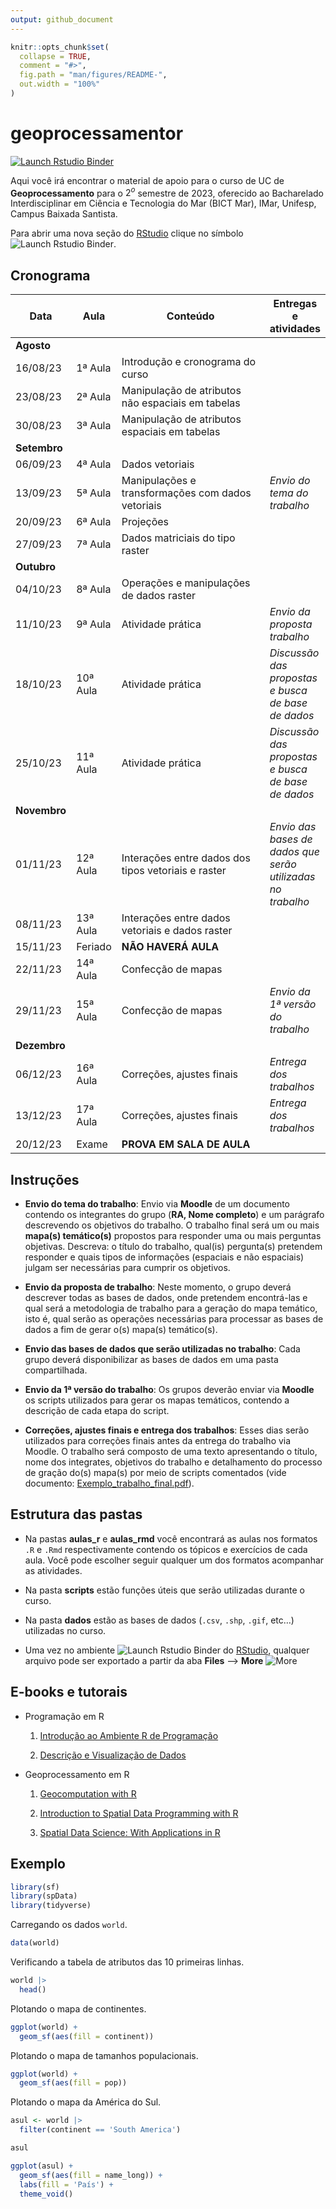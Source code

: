 ```yaml
---
output: github_document
---
```


<!-- README.md is generated from README.Rmd. Please edit that file -->

```r
knitr::opts_chunk$set(
  collapse = TRUE,
  comment = "#>",
  fig.path = "man/figures/README-",
  out.width = "100%"
)
```

# geoprocessamentor

<!-- badges: start -->
[![Launch Rstudio Binder](http://mybinder.org/badge_logo.svg)](https://mybinder.org/v2/gh/FCopf/geoprocessamentor/master?urlpath=rstudio)
<!-- badges: end -->

Aqui você irá encontrar o material de apoio para o curso de UC de **Geoprocessamento** para o $2^o$ semestre de 2023, oferecido ao Bacharelado Interdisciplinar em Ciência e Tecnologia do Mar (BICT Mar), IMar, Unifesp, Campus Baixada Santista.

Para abrir uma nova seção do <a href="https://www.rstudio.com/tags/rstudio-ide/" target="_blank">RStudio</a> clique no símbolo ![Launch Rstudio Binder](http://mybinder.org/badge_logo.svg).

## Cronograma

| Data        | Aula      | Conteúdo                                          |Entregas e atividades|
|-------------|-----------|---------------------------------------------------|-------|
| **Agosto**  |           |                                                   |       |
| 16/08/23    | 1ª Aula   | Introdução e cronograma do curso                  |       |
| 23/08/23    | 2ª Aula   | Manipulação de atributos não espaciais em tabelas |       |
| 30/08/23    | 3ª Aula   | Manipulação de atributos espaciais em tabelas     |       |
| **Setembro**|           |                                                   |       |
| 06/09/23    | 4ª Aula   | Dados vetoriais                                   |       |
| 13/09/23    | 5ª Aula   | Manipulações e transformações com dados vetoriais |*Envio do tema do trabalho*|
| 20/09/23    | 6ª Aula   | Projeções                                         |       |
| 27/09/23    | 7ª Aula   | Dados matriciais do tipo raster                   |       |
| **Outubro** |           |                                                   |       |
| 04/10/23    | 8ª Aula   | Operações e manipulações de dados raster          |       |
| 11/10/23    | 9ª Aula   | Atividade prática                                 |*Envio da proposta trabalho* |
| 18/10/23    | 10ª Aula  | Atividade prática                                 |*Discussão das propostas e busca de base de dados*|
| 25/10/23    | 11ª Aula  | Atividade prática                                 |*Discussão das propostas e busca de base de dados*|
| **Novembro**|           |                                                   |       |
| 01/11/23    | 12ª Aula  | Interações entre dados dos tipos vetoriais e raster| *Envio das bases de dados que serão utilizadas no trabalho*   |
| 08/11/23    | 13ª Aula  | Interações entre dados vetoriais e dados raster   |       |
| 15/11/23    | Feriado   | **NÃO HAVERÁ AULA**                               |       |
| 22/11/23    | 14ª Aula  | Confecção de mapas                                |       |
| 29/11/23    | 15ª Aula  | Confecção de mapas                                |*Envio da 1ª versão do trabalho*|
| **Dezembro**|           |                                                   |       |
| 06/12/23    | 16ª Aula  | Correções, ajustes finais                         |*Entrega dos trabalhos* |
| 13/12/23    | 17ª Aula  | Correções, ajustes finais                         |*Entrega dos trabalhos* |
| 20/12/23    | Exame     | **PROVA EM SALA DE AULA**                         |       |

## Instruções

- **Envio do tema do trabalho**: Envio via **Moodle** de um documento contendo os integrantes do grupo (**RA, Nome completo**) e um parágrafo descrevendo os objetivos do trabalho. O trabalho final será um ou mais **mapa(s) temático(s)** propostos para responder uma ou mais perguntas objetivas. Descreva: o título do trabalho, qual(is) pergunta(s) pretendem responder e quais tipos de informações (espaciais e não espaciais) julgam ser necessárias para cumprir os objetivos. 

- **Envio da proposta de trabalho**: Neste momento, o grupo deverá descrever todas as bases de dados, onde pretendem encontrá-las e qual será a metodologia de trabalho para a geração do mapa temático, isto é, qual serão as operações necessárias para processar as bases de dados a fim de gerar o(s) mapa(s) temático(s).

- **Envio das bases de dados que serão utilizadas no trabalho**: Cada grupo deverá disponibilizar as bases de dados em uma pasta compartilhada.

- **Envio da 1ª versão do trabalho**: Os grupos deverão enviar via **Moodle** os scripts utilizados para gerar os mapas temáticos, contendo a descrição de cada etapa do script.

- **Correções, ajustes finais e entrega dos trabalhos**: Esses dias serão utilizados para correções finais antes da entrega do trabalho via Moodle. O trabalho será composto de uma texto apresentando o título, nome dos integrates, objetivos do trabalho e detalhamento do processo de gração do(s) mapa(s) por meio de scripts comentados (vide documento: <a href="https://github.com/FCopf/geoprocessamentor/blob/master/Exemplo_trabalho_final.pdf" target="_blank">Exemplo_trabalho_final.pdf</a>).


## Estrutura das pastas

- Na pastas **aulas_r** e **aulas_rmd** você encontrará as aulas nos formatos `.R` e `.Rmd` respectivamente contendo os tópicos e exercícios de cada aula. Você pode escolher seguir qualquer um dos formatos acompanhar as atividades.

- Na pasta **scripts** estão funções úteis que serão utilizadas durante o curso.

- Na pasta **dados** estão as bases de dados (`.csv`, `.shp`, `.gif`, etc...) utilizadas no curso.

- Uma vez no ambiente ![Launch Rstudio Binder](http://mybinder.org/badge_logo.svg) do <a href="https://www.rstudio.com/tags/rstudio-ide/" target="_blank">RStudio</a>, qualquer arquivo pode ser exportado a partir da aba **Files** --> **More** ![More](imagens/gear-fill.svg)

## E-books e tutorais

* Programação em R

  1. <a href="https://fcopf.github.io/probest-introR/" target="_blank">Introdução ao Ambiente R de Programação</a>
  
  2. <a href="https://fcopf.github.io/visualizacao-de-dados/" target="_blank">Descrição e Visualização de Dados</a>

* Geoprocessamento em R

  1. <a href="https://r.geocompx.org/" target="_blank">Geocomputation with R</a>
  
  2. <a href="https://geobgu.xyz/r/index.html" target="_blank">Introduction to Spatial Data Programming with R</a>
  
  3. <a href="https://r-spatial.org/book/" target="_blank">Spatial Data Science: With Applications in R</a>


## Exemplo

```r
library(sf)
library(spData)
library(tidyverse)
```

Carregando os dados `world`.

```r
data(world)
```

Verificando a tabela de atributos das 10 primeiras linhas.

```r
world |>
  head()
```

Plotando o mapa de continentes.

```r
ggplot(world) +
  geom_sf(aes(fill = continent))
```

Plotando o mapa de tamanhos populacionais.

```r
ggplot(world) +
  geom_sf(aes(fill = pop))
```

Plotando o mapa da América do Sul.

```r
asul <- world |> 
  filter(continent == 'South America')

asul
```

```r
ggplot(asul) +
  geom_sf(aes(fill = name_long)) +
  labs(fill = 'País') +
  theme_void()
```